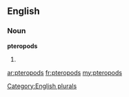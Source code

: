 ==English==

===Noun===
'''pteropods'''

# {{plural of|[[pteropod]]}}

[[Category:English plurals]]

[[ar:pteropods]]
[[fr:pteropods]]
[[my:pteropods]]